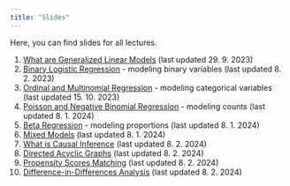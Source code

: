 ```yaml
---
title: "Slides"
---
```


Here, you can find slides for all lectures.

1.  [What are Generalized Linear Models](https://cdn.githubraw.com/Sociology-FA-CU/advanced-r/f6ff8c6ea6edc8b5db573e597b0e4a8e6f67b094/slides/01-glm-intro.pdf) (last updated 29. 9. 2023)
2.  [Binary Logistic Regression](https://cdn.githubraw.com/Sociology-FA-CU/advanced-r/f6ff8c6ea6edc8b5db573e597b0e4a8e6f67b094/slides/02-logistic-binary.pdf) - modeling binary variables (last updated 8. 2. 2023)
3.  [Ordinal and Multinomial Regression](https://cdn.githubraw.com/Sociology-FA-CU/advanced-r/f6ff8c6ea6edc8b5db573e597b0e4a8e6f67b094/slides/03-logistic-ordinal-nominal.pdf) - modeling categorical variables (last updated 15. 10. 2023)
4.  [Poisson and Negative Binomial Regression](https://cdn.githubraw.com/Sociology-FA-CU/advanced-r/f6ff8c6ea6edc8b5db573e597b0e4a8e6f67b094/slides/04-counts.html) - modeling counts (last updated 8. 1. 2024)
5.  [Beta Regression](https://cdn.githubraw.com/Sociology-FA-CU/advanced-r/f6ff8c6ea6edc8b5db573e597b0e4a8e6f67b094/slides/05-proportions.html) - modeling proportions (last updated 8. 1. 2024)
6.  [Mixed Models](https://cdn.githubraw.com/Sociology-FA-CU/advanced-r/f6ff8c6ea6edc8b5db573e597b0e4a8e6f67b094/slides/06-mixed.html) (last updated 8. 1. 2024)
7.  [What is Causal Inference](https://cdn.githubraw.com/Sociology-FA-CU/advanced-r/f6ff8c6ea6edc8b5db573e597b0e4a8e6f67b094/slides/07-causal-inference.html) (last updated 8. 2. 2024)
8.  [Directed Acyclic Graphs](https://cdn.githubraw.com/Sociology-FA-CU/advanced-r/f6ff8c6ea6edc8b5db573e597b0e4a8e6f67b094/slides/08-dags.pdf) (last updated 8. 2. 2024)
9.  [Propensity Scores Matching](https://cdn.githubraw.com/Sociology-FA-CU/advanced-r/f6ff8c6ea6edc8b5db573e597b0e4a8e6f67b094/slides/09-propensity-scores.pdf) (last updated 8. 2. 2024)
10. [Difference-in-Differences Analysis](https://github.com/Sociology-FA-CU/advanced-r/blob/f6ff8c6ea6edc8b5db573e597b0e4a8e6f67b094/slides/10-did.pdf) (last updated 8. 2. 2024)
